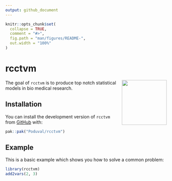 ```yaml
---
output: github_document
---
```


```r
knitr::opts_chunk$set(
  collapse = TRUE,
  comment = "#>",
  fig.path = "man/figures/README-",
  out.width = "100%"
)
```

# rcctvm
<img src="man/figures/hexsticker.png" align="right" height="140" />

The goal of `rcctvm` is to produce top notch statistical models in bio medical research.

## Installation
You can install the development version of `rcctvm` from [GitHub](https://github.com/) with:

``` r
pak::pak("Poduval/rcctvm")
```

## Example
This is a basic example which shows you how to solve a common problem:

```r
library(rcctvm)
add2vars(2, 3)
```
